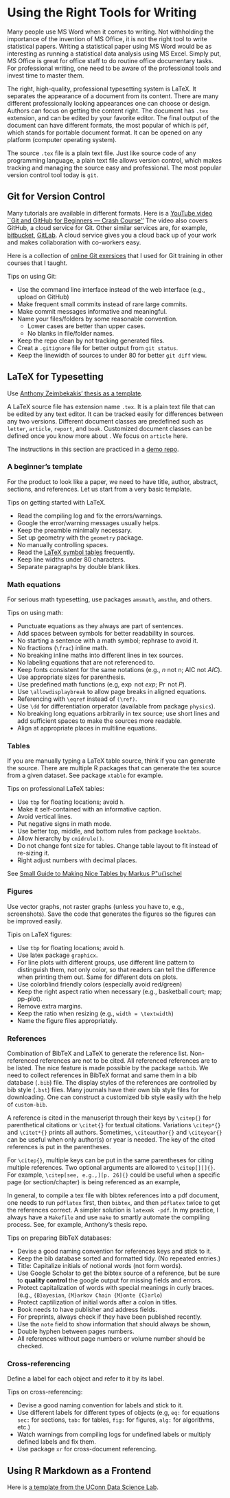 # Using the Right Tools for Writing

Many people use MS Word when it comes to writing. 
Not withholding the importance of the invention of MS Office,
it is not the right tool to write statistical papers. Writing a statistical
paper using MS Word would be as interesting as running a statistical data
analysis using MS Excel. Simply put, MS Office is great for office staff to do
routine office documentary tasks. For professional writing, one need to be aware
of the professional tools and invest time to master them.


The right, high-quality, professional typesetting system is LaTeX. It separates
the appearance of a document from its content. There are many different
professionally looking appearances one can choose or design. Authors can focus
on getting the content right.  The document has `.tex` extension, and can be
edited by your favorite editor. The final output of the document can have
different formats, the most popular of which is `pdf`, which stands for portable
document format. It can be opened on any platform (computer operating system).


The source `.tex` file is a plain text file. Just like source code of any
programming language, a plain text file allows version control, which makes
tracking and managing the source easy and professional. The most popular version
control tool today is `git`. 


## Git for Version Control

Many tutorials are available in different formats. Here is a [YouTube video
``Git and GitHub for Beginners --- Crash
Course''](https://www.youtube.com/watch?v=RGOj5yH7evk)
<!-- https://www.youtube.com/watch?v=USjZcfj8yxE). -->
The video also covers GitHub, a cloud service for Git. Other similar services
are, for example, [bitbucket](bitbucket.org), [GitLab](gitlab.com). A cloud
service gives you a cloud back up of your work and makes collaboration with
co-workers easy.


Here is a collection of [online Git exersices](https://gitexercises.fracz.com)
that I used for Git training in other courses that I taught.


Tips on using Git:

+ Use the command line interface instead of the web interface (e.g., upload on GitHub)
+ Make frequent small commits instead of rare large commits.
+ Make commit messages informative and meaningful.
+ Name your files/folders by some reasonable convention. 
    - Lower cases are better than upper cases.
    - No blanks in file/folder names.
+ Keep the repo clean by not tracking generated files.
+ Creat a `.gitignore` file for better output from `git status`.
+ Keep the linewidth of sources to under 80 for better `git diff` view.


## LaTeX for Typesetting

Use [Anthony Zeimbekakis' thesis as a template](https://github.com/azeimbekakis/KS-Test-Thesis).

A LaTeX source file has extension name `.tex`. It is a plain text file that can
be edited by any text editor. It can be tracked easily for differences between
any two versions. Different document classes are predefined such as `letter`,
`article`, `report`, and `book`. Customized document classes can be defined once
you know more about \LaTeX. We focus on `article` here.


The instructions in this section are practiced in a [demo repo](https://github.com/jun-yan/writing-demo).

### A beginner's template

For the product to look like a paper, we need to have title, author, abstract,
sections, and references. Let us start from a very basic template.


Tips on getting started with LaTeX.

+ Read the compiling log and fix the errors/warnings.
+ Google the error/warning messages usually helps.
+ Keep the preamble minimally necessary.
+ Set up geometry with the `geometry` package.
+ No manually controlling spaces.
+ Read the [LaTeX symbol
  tables](https://artofproblemsolving.com/wiki/index.php/LaTeX:Symbols)
  frequently.
+ Keep line widths under 80 characters.
+ Separate paragraphs by double blank likes.


### Math equations

For serious math typesetting, use packages `amsmath`, `amsthm`, and others.

Tips on using math:

+ Punctuate equations as they always are part of sentences.
+ Add spaces between symbols for better readability in sources.
+ No starting a sentence with a math symbol; rephrase to avoid it.
+ No fractions (`\frac`) inline math.
+ No breaking inline maths into different lines in tex sources.
+ No labeling equations that are not referenced to.
+ Keep fonts consistent for the same notations (e.g., $n$ not n;
  AIC not $AIC$).
+ Use appropriate sizes for parenthesis.
+ Use predefined math functions (e.g, $\exp$ not $exp$; $\Pr$ not $P$).
+ Use `\allowdisplaybreak` to allow page breaks in aligned equations.
+ Referencing with `\eqref` instead of `(\ref)`.
+ Use `\dd` for differentiation orperator (available from package `physics`).
+ No breaking long equations arbitrarily in tex source; use short lines and add
  sufficient spaces to make the sources more readable.
+ Align at appropriate places in multiline equations.


### Tables

If you are manually typing a LaTeX table source, think if you can generate the
source. There are multiple R packages that can generate the tex source from a
given dataset. See package `xtable` for example.

Tips on professional LaTeX tables:

+ Use `tbp` for floating locations; avoid `h`.
+ Make it self-contained with an informative caption.
+ Avoid vertical lines.
+ Put negative signs in math mode.
+ Use better top, middle, and bottom rules from package `booktabs`. 
+ Allow hierarchy by `cmidrule()`.
+ Do not change font size for tables. Change table layout to fit instead of
  re-sizing it.
+ Right adjust numbers with decimal places.
  

See [Small Guide to Making Nice Tables by Markus
P\"u{}schel](https://people.inf.ethz.ch/markusp/teaching/guides/guide-tables.pdf)

### Figures

Use vector graphs, not raster graphs (unless you have to, e.g.,
screenshots). Save the code that generates the figures so the figures can be
improved easily.

Tipis on LaTeX figures:

+ Use `tbp` for floating locations; avoid `h`.
+ Use latex package `graphicx`.
+ For line plots with different groups, use different line pattern to
  distinguish them, not only color, so that readers can tell the difference when
  printing them out. Same for different dots on plots.
+ Use colorblind friendly colors (especially avoid red/green)
+ Keep the right aspect ratio when necessary (e.g., basketball court; map;
  pp-plot).
+ Remove extra margins.
+ Keep the ratio when resizing (e.g., `width = \textwidth`)
+ Name the figure files appropriately.


### References

Combination of BibTeX and LaTeX to generate the reference list. Non-referenced
references are not to be cited. All referenced references are to be listed. The
nice feature is made possible by the package `natbib`.  We need to collect
references in BibTeX format and same them in a bib database (`.bib`) file. The
display styles of the references are controlled by bib style (`.bst`)
files. Many journals have their own bib style files for downloading. One can
construct a customized bib style easily with the help of `custom-bib`.


A reference is cited in the manuscript through their keys by `\citep{}` for
parenthetical citations or `\citet{}` for textual citations.  Variations
`\citep*{}` and `\citet*{}` prints all authors. Sometimes, `\citeauthor{}`
and `\citeyear{}` can be useful when only author(s) or year is needed.
The key of the cited references is put in the parentheses. 


For `\citep{}`, multiple keys can be put in the same parentheses for citing
multiple references. Two optional arguments are allowed to `\citep[][]{}`.
For example, `\citep[see, e.g.,][p. 26]{}` could be useful when a specific page
 (or section/chapter) is being referenced as an example,


In general, to compile a tex file with bibtex references into a pdf document,
one needs to run `pdflatex` first,  then `bibtex`, and then `pdflatex` twice to
get the references correct. A simpler solution is `latexmk -pdf`. In my
practice, I always have a `Makefile` and use `make` to smartly automate the
compiling process. See, for example, Anthony's thesis repo.


Tips on preparing BibTeX databases:

+ Devise a good naming convention for references keys and stick to it.
+ Keep the bib database sorted and formatted tidy. (No repeated entries.)
+ Title: Capitalize initials of notional words (not form words).
+ Use Google Scholar to get the bibtex source of a reference, but be sure to 
__quality control__ the google output for missing fields and errors.
+ Protect capitalization of words with special meanings in curly braces.
   (e.g., `{B}ayesian`, `{M}arkov Chain {M}onte {C}arlo`)
+ Protect captilization of initial words after a colon in titles.
+ Book needs to have publisher and address fields.
+ For preprints, always check if they have been published recently.
+ Use the `note` field to show information that should always be shown,
+ Double hyphen between pages numbers.
+ All references without page numbers or volume number should be checked.


### Cross-referencing

Define a label for each object and refer to it by its label. 

Tips on cross-referencing:

+ Devise a good naming convention for labels and stick to it.
+ Use different labels for different types of objects (e.g, `eq:` for equations
  `sec:` for sections, `tab:` for tables, `fig:` for figures, `alg:` for
  algorithms, etc.)
+ Watch warnings from compiling logs for undefined labels or multiply defined
  labels and fix them.
+ Use package `xr` for cross-document referencing.


## Using R Markdown as a Frontend

Here is [a template from the UConn Data Science Lab](https://statds.org/template/).
